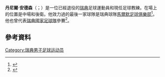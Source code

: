 '''丹尼爾·安德森'''（{{lang-sv|Daniel Andersson}}；{{bd|1977年|8月28日}}）是一位已經退役的[[瑞典|瑞典]]足球運動員和現任足球教練。在場上的位置是中場和後衛。他效力過的最後一家球隊是瑞典球隊[[馬爾默足球俱樂部|馬爾默足球俱樂部]]<ref>{{cite web | url=http://www.sydsvenskan.se/sport/andersson-assisterar-pa-heltid-1/ | title=Andersson assisterar på heltid | publisher=Sydsvenskan | work=sydsvenskan.se | date=17 November 2012 | accessdate=28 November 2012 | language=sv | archive-date=2013-11-09 | archive-url=https://web.archive.org/web/20131109151303/http://www.sydsvenskan.se/sport/andersson-assisterar-pa-heltid-1/ | dead-url=no }}</ref>。他也曾代表[[瑞典國家足球隊|瑞典國家足球隊]]參賽<ref name="International Matches 2003">{{cite web|title=International Matches 2003|url=http://www.rsssf.com/intldetails/2003ic.html|publisher=RSSF|accessdate=2015-06-03|archive-date=2019-02-18|archive-url=https://web.archive.org/web/20190218223832/http://www.rsssf.com/intldetails/2003ic.html|dead-url=no}}</ref>。
==參考資料==
{{Reflist}}

{{2006年世界盃足球賽瑞典參賽名單}}
{{2008年歐洲足球錦標賽瑞典參賽名單}}
{{Authority control}}
{{DEFAULTSORT: Andersson, Daniel}}
[[Category:瑞典男子足球运动员|Category:瑞典男子足球运动员]]